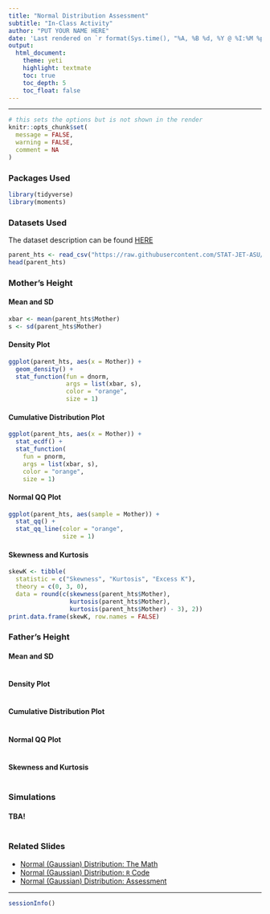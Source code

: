 ```yaml
---
title: "Normal Distribution Assessment"
subtitle: "In-Class Activity"
author: "PUT YOUR NAME HERE"
date: 'Last rendered on `r format(Sys.time(), "%A, %B %d, %Y @ %I:%M %p")`'
output: 
  html_document: 
    theme: yeti
    highlight: textmate
    toc: true
    toc_depth: 5
    toc_float: false
---
```

***

```r
# this sets the options but is not shown in the render
knitr::opts_chunk$set(
  message = FALSE,
  warning = FALSE,
  comment = NA
)
```

### Packages Used

```r
library(tidyverse)
library(moments)
```

### Datasets Used

The dataset description can be found [HERE](https://stat-jet-asu.github.io/Datasets/InstructorDescriptions/galtonheightdata.html)

```r
parent_hts <- read_csv("https://raw.githubusercontent.com/STAT-JET-ASU/Datasets/master/Instructor/galtonparentheights.csv")
head(parent_hts)
```

### Mother's Height

#### Mean and SD

```r
xbar <- mean(parent_hts$Mother)
s <- sd(parent_hts$Mother)
```

#### Density Plot

```r
ggplot(parent_hts, aes(x = Mother)) +
  geom_density() +
  stat_function(fun = dnorm,
                args = list(xbar, s),
                color = "orange",
                size = 1)
```

#### Cumulative Distribution Plot

```r
ggplot(parent_hts, aes(x = Mother)) +
  stat_ecdf() +
  stat_function(
    fun = pnorm,
    args = list(xbar, s),
    color = "orange",
    size = 1)
```

#### Normal QQ Plot

```r
ggplot(parent_hts, aes(sample = Mother)) +
  stat_qq() +
  stat_qq_line(color = "orange",
               size = 1)
```

#### Skewness and Kurtosis

```r
skewK <- tibble(
  statistic = c("Skewness", "Kurtosis", "Excess K"),
  theory = c(0, 3, 0),
  data = round(c(skewness(parent_hts$Mother),
                 kurtosis(parent_hts$Mother),
                 kurtosis(parent_hts$Mother) - 3), 2))
print.data.frame(skewK, row.names = FALSE)
```

### Father's Height

#### Mean and SD

```r

```

#### Density Plot

```r

```

#### Cumulative Distribution Plot

```r

```

#### Normal QQ Plot

```r

```

#### Skewness and Kurtosis

```r

```

### Simulations

#### TBA!

```r

```

### Related Slides

* [Normal (Gaussian) Distribution: The Math](https://stat-jet-asu.github.io/StatisticalDataAnalysis1/Slides/NormalDistributionTheory.html#1)
* [Normal (Gaussian) Distribution: `R` Code](https://stat-jet-asu.github.io/StatisticalDataAnalysis1/Slides/NormalDistributionRCode.html#1)
* [Normal (Gaussian) Distribution: Assessment](https://stat-jet-asu.github.io/StatisticalDataAnalysis1/Slides/NormalAssessment.html#1)

***
```r
sessionInfo()
```
